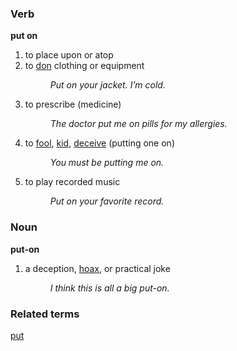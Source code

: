 === Verb ===
'''put on'''
# to place upon or atop
# to [[don]] clothing or equipment
#: ''Put on your jacket.  I’m cold.''
# to prescribe (medicine)
#: ''The doctor put me on pills for my allergies.''
# to [[fool]], [[kid]], [[deceive]] (putting one on)
#:''You must be putting me on.''
# to play recorded music
#: ''Put on your favorite record.''


=== Noun ===

'''put-on'''
# a deception, [[hoax]], or  practical joke 
#: ''I think this is all a big put-on.''

=== Related terms ===
[[put]]